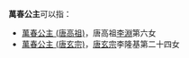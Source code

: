 '''萬春公主'''可以指：
*[[萬春公主_(唐高祖)|萬春公主 (唐高祖)]]，唐高祖[[李淵|李淵]]第六女
*[[萬春公主_(唐玄宗)|萬春公主 (唐玄宗)]]，[[唐玄宗|唐玄宗]]李隆基第二十四女

{{Disambig|Cat=公主封号消歧义}}
